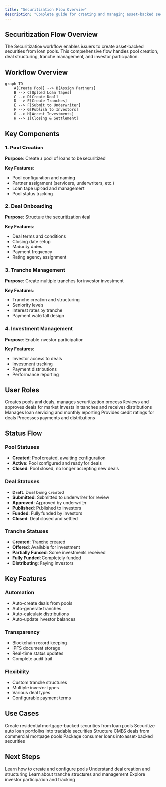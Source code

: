 ```yaml
---
title: "Securitization Flow Overview"
description: "Complete guide for creating and managing asset-backed securities through pools and deals"
---
```


## Securitization Flow Overview

The Securitization workflow enables issuers to create asset-backed securities from loan pools. This comprehensive flow handles pool creation, deal structuring, tranche management, and investor participation.

## Workflow Overview

```mermaid
graph TD
    A[Create Pool] --> B[Assign Partners]
    B --> C[Upload Loan Tapes]
    C --> D[Create Deal]
    D --> E[Create Tranches]
    E --> F[Submit to Underwriter]
    F --> G[Publish to Investors]
    G --> H[Accept Investments]
    H --> I[Closing & Settlement]
```

## Key Components

### 1. Pool Creation

**Purpose**: Create a pool of loans to be securitized

**Key Features**:
- Pool configuration and naming
- Partner assignment (servicers, underwriters, etc.)
- Loan tape upload and management
- Pool status tracking

### 2. Deal Onboarding

**Purpose**: Structure the securitization deal

**Key Features**:
- Deal terms and conditions
- Closing date setup
- Maturity dates
- Payment frequency
- Rating agency assignment

### 3. Tranche Management

**Purpose**: Create multiple tranches for investor investment

**Key Features**:
- Tranche creation and structuring
- Seniority levels
- Interest rates by tranche
- Payment waterfall design

### 4. Investment Management

**Purpose**: Enable investor participation

**Key Features**:
- Investor access to deals
- Investment tracking
- Payment distributions
- Performance reporting

## User Roles

<CardGroup cols={3}>
  <Card title="Issuer" icon="building">
    Creates pools and deals, manages securitization process
  </Card>
  <Card title="Underwriter" icon="user-tie">
    Reviews and approves deals for market
  </Card>
  <Card title="Investor" icon="hand-holding-usd">
    Invests in tranches and receives distributions
  </Card>
  <Card title="Servicer" icon="cogs">
    Manages loan servicing and monthly reporting
  </Card>
  <Card title="Rating Agency" icon="chart-bar">
    Provides credit ratings for deals
  </Card>
  <Card title="Paying Agent" icon="file-invoice">
    Processes payments and distributions
  </Card>
</CardGroup>

## Status Flow

### Pool Statuses
- **Created**: Pool created, awaiting configuration
- **Active**: Pool configured and ready for deals
- **Closed**: Pool closed, no longer accepting new deals

### Deal Statuses
- **Draft**: Deal being created
- **Submitted**: Submitted to underwriter for review
- **Approved**: Approved by underwriter
- **Published**: Published to investors
- **Funded**: Fully funded by investors
- **Closed**: Deal closed and settled

### Tranche Statuses
- **Created**: Tranche created
- **Offered**: Available for investment
- **Partially Funded**: Some investments received
- **Fully Funded**: Completely funded
- **Distributing**: Paying investors

## Key Features

### Automation
- Auto-create deals from pools
- Auto-generate tranches
- Auto-calculate distributions
- Auto-update investor balances

### Transparency
- Blockchain record keeping
- IPFS document storage
- Real-time status updates
- Complete audit trail

### Flexibility
- Custom tranche structures
- Multiple investor types
- Various deal types
- Configurable payment terms

## Use Cases

<CardGroup cols={2}>
  <Card title="Residential MBS" icon="home">
    Create residential mortgage-backed securities from loan pools
  </Card>
  <Card title="Auto Loans" icon="car">
    Securitize auto loan portfolios into tradable securities
  </Card>
  <Card title="Commercial Real Estate" icon="building">
    Structure CMBS deals from commercial mortgage pools
  </Card>
  <Card title="Consumer Loans" icon="credit-card">
    Package consumer loans into asset-backed securities
  </Card>
</CardGroup>

## Next Steps

<Card title="Pool Creation" icon="layer-group" href="/user-guide/securitization/pool-creation">
  Learn how to create and configure pools
</Card>

<Card title="Deal Onboarding" icon="file-contract" href="/user-guide/securitization/deal-onboarding">
  Understand deal creation and structuring
</Card>

<Card title="Tranche Management" icon="sitemap" href="/user-guide/securitization/tranche-management">
  Learn about tranche structures and management
</Card>

<Card title="Investment Management" icon="hand-holding-usd" href="/user-guide/securitization/investment-management">
  Explore investor participation and tracking
</Card>
